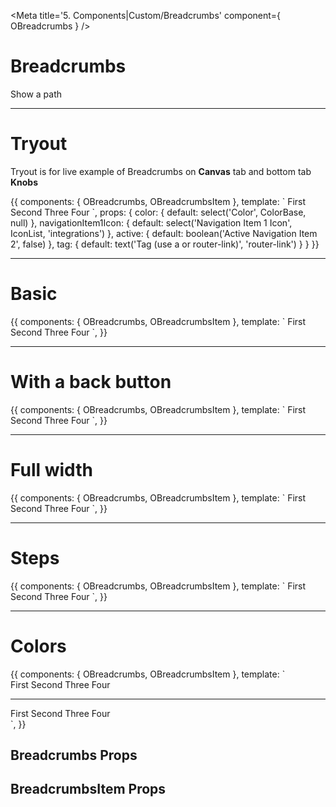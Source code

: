 <!-- Storybook Addon imports -->

<!-- Component import -->

<!-- Additional Helpers -->

<!-- Need to add decorator to Story, for router-link to be recognized -->


<Meta title='5. Components|Custom/Breadcrumbs' component={ OBreadcrumbs } />

# Breadcrumbs

Show a path


<hr/>


# Tryout

Tryout is for live example of Breadcrumbs on **Canvas** tab and bottom tab **Knobs**

<Story name='Tryout' decorators={[BasicRouterDecorator]}>
  {{
    components: { OBreadcrumbs, OBreadcrumbsItem },
    template: `<o-breadcrumbs :color="color">
        <o-breadcrumbs-item to="/" :icon="navigationItem1Icon">First</o-breadcrumbs-item>
        <o-breadcrumbs-item to="/second" :active="active">Second</o-breadcrumbs-item>
        <o-breadcrumbs-item to="/three">Three</o-breadcrumbs-item>
        <o-breadcrumbs-item to="/four">Four</o-breadcrumbs-item>
      </o-breadcrumbs>`,
    props: {
      color: {
        default: select('Color', ColorBase, null)
      },
      navigationItem1Icon: {
        default: select('Navigation Item 1 Icon', IconList, 'integrations')
      },
      active: {
        default: boolean('Active Navigation Item 2', false)
      },
      tag: {
        default: text('Tag (use a or router-link)', 'router-link')
      }
    }
  }}
</Story>


<hr />

# Basic

<Preview>
  <Story name='Basic' decorators={[BasicRouterDecorator]}>
    {{
      components: { OBreadcrumbs, OBreadcrumbsItem },
      template: `<o-breadcrumbs>
          <o-breadcrumbs-item to="/" icon="integrations">First</o-breadcrumbs-item>
          <o-breadcrumbs-item to="/second">Second</o-breadcrumbs-item>
          <o-breadcrumbs-item to="/three">Three</o-breadcrumbs-item>
          <o-breadcrumbs-item to="/four">Four</o-breadcrumbs-item>
        </o-breadcrumbs>`,
    }}
  </Story>
</Preview>


<hr />

# With a back button

<Preview>
  <Story name='With a back button' decorators={[BasicRouterDecorator]}>
    {{
      components: { OBreadcrumbs, OBreadcrumbsItem },
      template: `<o-breadcrumbs back_route="back" back_route_text="Back text">
          <o-breadcrumbs-item to="/" icon="integrations">First</o-breadcrumbs-item>
          <o-breadcrumbs-item to="/second">Second</o-breadcrumbs-item>
          <o-breadcrumbs-item to="/three">Three</o-breadcrumbs-item>
          <o-breadcrumbs-item to="/four">Four</o-breadcrumbs-item>
        </o-breadcrumbs>`,
    }}
  </Story>
</Preview>


<hr />

# Full width

<Preview>
  <Story name='Full width' decorators={[BasicRouterDecorator]}>
    {{
      components: { OBreadcrumbs, OBreadcrumbsItem },
      template: `<o-breadcrumbs size="full">
          <o-breadcrumbs-item to="/" icon="integrations">First</o-breadcrumbs-item>
          <o-breadcrumbs-item to="/second">Second</o-breadcrumbs-item>
          <o-breadcrumbs-item to="/three">Three</o-breadcrumbs-item>
          <o-breadcrumbs-item to="/four">Four</o-breadcrumbs-item>
        </o-breadcrumbs>`,
    }}
  </Story>
</Preview>


<hr />

# Steps

<Preview>
  <Story name='Steps' decorators={[BasicRouterDecorator]}>
    {{
      components: { OBreadcrumbs, OBreadcrumbsItem },
      template: `<o-breadcrumbs>
          <o-breadcrumbs-item icon="integrations" :active="true">First</o-breadcrumbs-item>
          <o-breadcrumbs-item :active="true">Second</o-breadcrumbs-item>
          <o-breadcrumbs-item to="#">Three</o-breadcrumbs-item>
          <o-breadcrumbs-item to="#">Four</o-breadcrumbs-item>
        </o-breadcrumbs>`,
    }}
  </Story>
</Preview>


<hr />

# Colors

<Preview>
  <Story name='Colors' decorators={[BasicRouterDecorator]}>
    {{
      components: { OBreadcrumbs, OBreadcrumbsItem },
      template: `<div>
        <o-breadcrumbs color="primary">
          <o-breadcrumbs-item icon="integrations" :active="true">First</o-breadcrumbs-item>
          <o-breadcrumbs-item :active="true">Second</o-breadcrumbs-item>
          <o-breadcrumbs-item to="#">Three</o-breadcrumbs-item>
          <o-breadcrumbs-item to="#">Four</o-breadcrumbs-item>
        </o-breadcrumbs>
        <hr />
        <o-breadcrumbs color="secondary">
          <o-breadcrumbs-item icon="integrations" :active="true">First</o-breadcrumbs-item>
          <o-breadcrumbs-item :active="true">Second</o-breadcrumbs-item>
          <o-breadcrumbs-item to="#">Three</o-breadcrumbs-item>
          <o-breadcrumbs-item to="#">Four</o-breadcrumbs-item>
        </o-breadcrumbs>
      </div>`,
    }}
  </Story>
</Preview>


## Breadcrumbs Props

<Props of={OBreadcrumbs} />



## BreadcrumbsItem Props

<Props of={OBreadcrumbsItem} />
